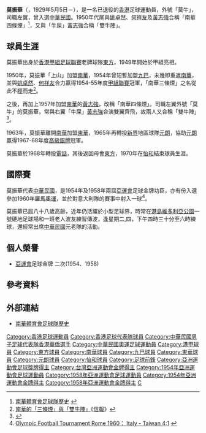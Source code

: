 {{noteta|G1=足球}}{{Football player infobox
| playername = 莫振華
| image = Mok Chun Wah.jpg
| fullname = 莫振華
| englishfullname = Mok, Chun Wa
| nickname = 莫牛
| height = 
| dateofbirth = {{birth date and age|1929|5|5}}
| countryofbirth = {{HKG-1910}}
| currentclub = 已退役
| clubnumber = -
| position = 左翼
| youthyears = 
| youthclubs = 
| years = 1949–1950 <br /> 1950–1954 <br /> 1954 <br /> 1954–1963 <br /> 1963–1965 <br /> 1965–1968 <br /> 1968 <br /> 1968–1969 <br /> 1969–1970
| clubs = [[東方足球隊|東方]] <br /> [[南華足球隊|南華]] <br /> [[九龍巴士足球隊|九巴]] <br /> [[南華足球隊|南華]] <br /> [[東華體育會|東華]] <br /> [[元朗區體育會足球隊|元朗]] <br /> [[電訊足球會|電話]] <br /> [[東方足球隊|東方]] <br /> [[怡和體育會|怡和]]
| caps(goals) = 14場 (4球) <br /> 101場 (32球) <br /> 7場 (2球) <br /> 249場 (?球) <br /> 62場 (20球) <br /> 66場 (9球) <br /> 6場 (0球) <br /> 15場 (2球) <br /> 2場 (0球)
| nationalyears = 195x–196x
| nationalteam = [[中華民國|中華民國]]
| nationalcaps(goals) = ?場（?球）
}}
{{MedalTableTop}}
{{MedalCountry|{{ROC}}}}
{{MedalSport | [[足球|足球]]}}
{{MedalCompetition | [[亞洲運動會|亞洲運動會]]}}
{{MedalGold | [[1954年亞洲運動會足球比賽|1954年馬尼拉]] | 團體比賽}}
{{MedalGold | [[1958年亞洲運動會足球比賽|1958年東京]] | 團體比賽}}
{{MedalBottom}}
'''莫振華'''（{{lang-en|'''Mok Chun-wa'''}}，1929年5月5日－），是一名已退役的[[香港|香港]]足球運動員，外號「莫牛」，司職左翼，曾入選[[中華台北足球代表隊|中華民國]]。1950年代尾與[[姚卓然|姚卓然]]、[[何祥友|何祥友]]及[[黃志強|黃志強]]合稱「南華四條煙」<ref>[http://www.southchinafc.com/template?series=96 南華體育會足球隊歷史] {{webarchive|url=https://web.archive.org/web/20110110171127/http://southchinafc.com/template?series=96 |date=2011-01-10 }}</ref>，又與「牛屎」[[黃志強|黃志強]]合稱「雙牛陣」。

==球員生涯==
莫振華出身於[[香港甲組足球聯賽|香港甲組足球聯賽]]老牌球隊[[東方足球隊|東方]]，1949年開始於甲組亮相。

1950年，莫振華「上山」加盟[[南華足球隊|南華]]，1954年曾短暫加盟[[九龍巴士足球隊|九巴]]，未幾即重返[[南華足球隊|南華]]，並與[[姚卓然|姚卓然]]、[[何祥友|何祥友]]合力贏得1954-55年度[[香港甲組足球聯賽|甲組聯賽]]冠軍，「南華三條煙」之名從此不脛而走<ref>[http://www.hkej.com/template/blog/php/blog_details.php?blog_posts_id=54389 南華的「三條煙」與「雙牛陣」]《[[信報|信報]]》</ref>。

之後，再加上1957年加盟[[南華足球隊|南華]]的[[黃志強|黃志強]]，改稱「南華四條煙」。司職左翼外號「莫牛」的莫振華，常與右翼「牛屎」[[黃志強|黃志強]]合演雙翼齊飛，故兩人又合稱「雙牛陣」<ref>{{Cite web |url=http://www.hkfa.com/includes_files/board_details.php?news_id=5599 |title=香港之寶姚卓然病逝 |access-date=2011-06-02 |archive-date=2008-03-07 |archive-url=https://web.archive.org/web/20080307232535/http://www.hkfa.com/includes_files/board_details.php?news_id=5599 |dead-url=no }}</ref>。

1963年，莫振華離開[[南華足球隊|南華]]加盟[[東華體育會|東華]]，1965年再轉投[[新界|新界]]地區球隊[[元朗區體育會足球隊|元朗]]，協助[[元朗區體育會足球隊|元朗]]贏得1967-68年度[[香港足球高級銀牌賽|高級銀牌]]冠軍。

莫振華於1968年轉投[[電訊足球會|電話]]，其後返回母會[[東方足球隊|東方]]，1970年在[[怡和體育會|怡和]]結束球員生涯。

==國際賽==
莫振華代表[[中華民國|中華民國]]，是1954年及1958年兩屆[[亞運會|亞運會]]足球金牌功臣，亦有份入選參加1960年[[羅馬奧運|羅馬奧運]]，並於對意大利隊的賽事中射入一球<ref name="测试">[http://www.fifa.com/tournaments/archive/tournament=512/edition=197075/matches/match=32037/report.html Olympic Football Tournament Rome 1960： Italy - Taiwan 4:1] {{webarchive|url=https://web.archive.org/web/20131216222229/http://www.fifa.com/tournaments/archive/tournament%3D512/edition%3D197075/matches/match%3D32037/report.html |date=2013-12-16 }}</ref>。

莫振華已屆八十八歲高齡，近年仍活躍於小型足球界，時常在[[港島|港島]][[維多利亞公園|維多利亞公園]]一號硬地足球場和一班老人波友練習傳波，逢星期二,四，下午四時三十分至六時練球，還經常出席[[中華民國|中華民國]]元老隊的活動。

==個人榮譽==
* [[亞運會|亞運會]]足球金牌 二次(1954、1958)

==參考資料==
{{Reflist}}

==外部連結==
* [https://web.archive.org/web/20110110171127/http://southchinafc.com/template?series=96 南華體育會足球隊歷史]

{{1954年亞洲運動會足球比賽中華民國參賽名單}}
{{1958年亞洲運動會足球比賽中華民國參賽名單}}
{{1960年夏季奧林匹克運動會足球比賽中華民國參賽名單}}
{{1963年默迪卡盃足球賽中華民國參賽名單}}
{{1966年亞洲運動會足球比賽中華民國參賽名單}}

{{DEFAULTSORT: Mok Chun Wah}} 
[[Category:香港足球運動員|Category:香港足球運動員]]
[[Category:香港足球代表隊球員|Category:香港足球代表隊球員]]
[[Category:中華民國男子足球代表隊香港華僑選手|Category:中華民國男子足球代表隊香港華僑選手]]
[[Category:中華民國奧運足球運動員|Category:中華民國奧運足球運動員]]
[[Category:港甲球員|Category:港甲球員]]
[[Category:東方球員|Category:東方球員]]
[[Category:南華球員|Category:南華球員]]
[[Category:九巴球員|Category:九巴球員]]
[[Category:東華球員|Category:東華球員]]
[[Category:元朗球員|Category:元朗球員]]
[[Category:怡和球員|Category:怡和球員]]
[[Category:足球前鋒|Category:足球前鋒]]
[[Category:亞洲運動會足球獎牌得主|Category:亞洲運動會足球獎牌得主]]
[[Category:台灣亞洲運動會金牌得主|Category:台灣亞洲運動會金牌得主]]
[[Category:1954年亞洲運動會足球運動員|Category:1954年亞洲運動會足球運動員]]
[[Category:1958年亞洲運動會足球運動員|Category:1958年亞洲運動會足球運動員]]
[[Category:1954年亞洲運動會金牌得主|Category:1954年亞洲運動會金牌得主]]
[[Category:1958年亞洲運動會金牌得主|Category:1958年亞洲運動會金牌得主]]
[[Category:莫姓|C]]